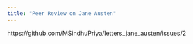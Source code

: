 ```yaml
---
title: "Peer Review on Jane Austen"
---
```



https://github.com/MSindhuPriya/letters_jane_austen/issues/2
